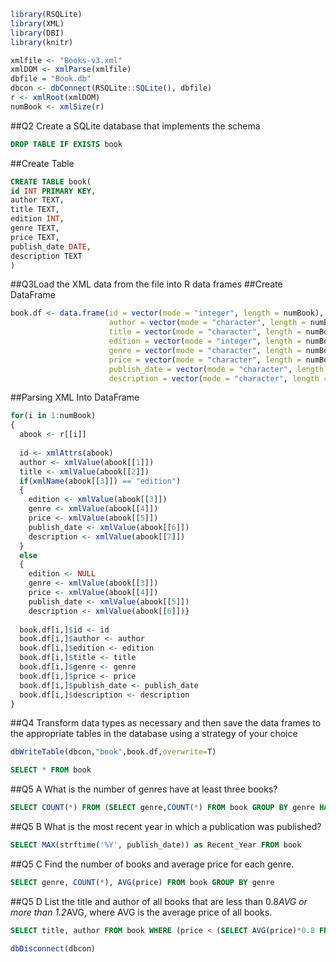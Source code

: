 
```r
library(RSQLite)
library(XML)
library(DBI)
library(knitr)

xmlfile <- "Books-v3.xml"
xmlDOM <- xmlParse(xmlfile)
dbfile = "Book.db"
dbcon <- dbConnect(RSQLite::SQLite(), dbfile)
r <- xmlRoot(xmlDOM)
numBook <- xmlSize(r)
```


##Q2 Create a SQLite database that implements the schema
```sql
DROP TABLE IF EXISTS book
```

##Create Table
```sql
CREATE TABLE book(
id INT PRIMARY KEY,
author TEXT,
title TEXT,
edition INT,
genre TEXT,
price TEXT,
publish_date DATE,
description TEXT
)
```

##Q3Load the XML data from the file into R data frames
##Create DataFrame
```r
book.df <- data.frame(id = vector(mode = "integer", length = numBook),
                      author = vector(mode = "character", length = numBook),
                      title = vector(mode = "character", length = numBook),
                      edition = vector(mode = "integer", length = numBook),
                      genre = vector(mode = "character", length = numBook),
                      price = vector(mode = "character", length = numBook),
                      publish_date = vector(mode = "character", length = numBook),
                      description = vector(mode = "character", length = numBook))

```



##Parsing XML Into DataFrame
```r
for(i in 1:numBook)
{
  abook <- r[[i]]
  
  id <- xmlAttrs(abook)
  author <- xmlValue(abook[[1]])
  title <- xmlValue(abook[[2]])
  if(xmlName(abook[[3]]) == "edition")
  {
    edition <- xmlValue(abook[[3]])
    genre <- xmlValue(abook[[4]])
    price <- xmlValue(abook[[5]])
    publish_date <- xmlValue(abook[[6]])
    description <- xmlValue(abook[[7]])
  }
  else
  {
    edition <- NULL
    genre <- xmlValue(abook[[3]])
    price <- xmlValue(abook[[4]])
    publish_date <- xmlValue(abook[[5]])
    description <- xmlValue(abook[[6]])}
  
  book.df[i,]$id <- id
  book.df[i,]$author <- author
  book.df[i,]$edition <- edition
  book.df[i,]$title <- title
  book.df[i,]$genre <- genre
  book.df[i,]$price <- price
  book.df[i,]$publish_date <- publish_date
  book.df[i,]$description <- description
}

```

##Q4 Transform data types as necessary and then save the data frames to the appropriate tables in the database using a strategy of your choice
```r
dbWriteTable(dbcon,"book",book.df,overwrite=T)
```

```sql
SELECT * FROM book
```
##Q5 A What is the number of genres have at least three books?
```sql
SELECT COUNT(*) FROM (SELECT genre,COUNT(*) FROM book GROUP BY genre HAVING COUNT(id) >= 3)
```
##Q5 B What is the most recent year in which a publication was published?
```sql
SELECT MAX(strftime('%Y', publish_date)) as Recent_Year FROM book
```
##Q5 C Find the number of books and average price for each genre.
```sql
SELECT genre, COUNT(*), AVG(price) FROM book GROUP BY genre
```
##Q5 D List the title and author of all books that are less than 0.8*AVG or more than 1.2*AVG, where AVG is the average price of all books. 
```sql
SELECT title, author FROM book WHERE (price < (SELECT AVG(price)*0.8 FROM book)) or (price > (SELECT AVG(price)*1.2 FROM book))
```


```r
dbDisconnect(dbcon)
```


